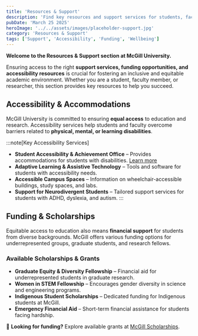 ```yaml
---
title: 'Resources & Support'
description: 'Find key resources and support services for students, faculty, and staff at McGill University.'
pubDate: 'March 25 2025'
heroImage: '../../assets/images/placeholder-support.jpg'
category: 'Resources & Support'
tags: ['Support', 'Accessibility', 'Funding', 'Wellbeing']
---
```


**Welcome to the Resources & Support section at McGill University.**  

Ensuring access to the right **support services, funding opportunities, and accessibility resources** is crucial for fostering an inclusive and equitable academic environment. Whether you are a student, faculty member, or researcher, this section provides key resources to help you succeed.

## Accessibility & Accommodations

McGill University is committed to ensuring **equal access** to education and research. Accessibility services help students and faculty overcome barriers related to **physical, mental, or learning disabilities**.

:::note[Key Accessibility Services]
- **Student Accessibility & Achievement Office** – Provides accommodations for students with disabilities. [Learn more](https://www.mcgill.ca/access-achieve/)
- **Adaptive Learning & Assistive Technology** – Tools and software for students with accessibility needs.
- **Accessible Campus Spaces** – Information on wheelchair-accessible buildings, study spaces, and labs.
- **Support for Neurodivergent Students** – Tailored support services for students with ADHD, dyslexia, and autism.
:::

## Funding & Scholarships

Equitable access to education also means **financial support** for students from diverse backgrounds. McGill offers various funding options for underrepresented groups, graduate students, and research fellows.

### **Available Scholarships & Grants**
- **Graduate Equity & Diversity Fellowship** – Financial aid for underrepresented students in graduate research.
- **Women in STEM Fellowship** – Encourages gender diversity in science and engineering programs.
- **Indigenous Student Scholarships** – Dedicated funding for Indigenous students at McGill.
- **Emergency Financial Aid** – Short-term financial assistance for students facing hardship.

📢 **Looking for funding?** Explore available grants at [McGill Scholarships](https://www.mcgill.ca/studentaid/scholarships-aid).